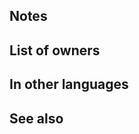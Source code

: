 {{SkillPage Tabs}}{{Weapon Infobox
|tagid=SID_若獣の化身・騎馬
|weaponType=Beast
|might=6
|range=1
|effect=At start of turn, if unit is adjacent to only beast or dragon allies or if unit is not adjacent to any ally, unit transforms (otherwise, unit reverts). If unit transforms, grants Atk+2, and if unit initiates combat, inflicts Atk/Def-4 on foe during combat and foe cannot make a follow-up attack.
|cost=100
|exclusive=0
|canUseMove=Cavalry
|statModifiers=0,6,0,0,0
|next=Adult (Cavalry)
|promotionRarity=4
|promotionTier=1
|required=Whelp (Cavalry)
|properties=random_all
}}
==Notes==
{{Beast (Cavalry)}}
==List of owners==
{{Skill Hero List}}
{{NoInheritHeroes}}

==In other languages==
{{OtherLanguages
|japanese=若獣の化身・騎馬
|german=Jährling (Reiter)
|spanishEU=Fiera joven veloz
|spanishLA=Fiera joven veloz
|french=Jeune (cavalerie)
|italian=Giovane (fantino)
|chineseTW=若獸化身・騎馬
|portuguese=Jovem (caval.)
}}
==See also==
{{See also skills|cond=Next LIKE 'Adult%'}}
{{Weapons Navbox}}